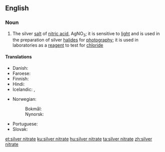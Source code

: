 ==English==

===Noun===
{{wikipedia}}
{{en-noun|-}}

# {{lb|en|inorganic compound}} The silver [[salt]] of [[nitric acid]], AgNO<sub>3</sub>; it is sensitive to [[light]] and is used in the preparation of silver [[halide]]s for [[photography]]; it is used in laboratories as a [[reagent]] to test for [[chloride]]

====Translations====
{{trans-top|silver salt of nitric acid, AgNO<sub>3</sub>}}
* Danish: {{t|da|sølvnitrat|n}}
* Faroese: {{t|fo|silvurnitrat|n}}
* Finnish: {{t|fi|hopeanitraatti}}
* Hindi: {{t|hi|चाँदी भूयातती|tr=chaandee bhooyaatatee|sc=Deva}}
* Icelandic: {{t|is|vítissteinn|m}}, {{t|is|silfurnítrat|n}}
{{trans-mid}}
* Norwegian:
*: Bokmål: {{t|nb|sølvnitrat|n}}
*: Nynorsk: {{t|nn|sølvnitrat|n}}
* Portuguese: {{t|pt|nitrato de prata}}
* Slovak: {{t|sk|dusičnan strieborný|m}}
{{trans-bottom}}

[[et:silver nitrate]]
[[ku:silver nitrate]]
[[hu:silver nitrate]]
[[ta:silver nitrate]]
[[zh:silver nitrate]]
